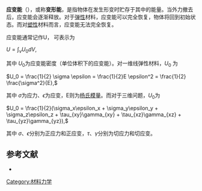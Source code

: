 '''应变能'''（{{lang-en|'''strain energy'''}}），或称'''变形能'''，是指物体在发生形变时贮存于其中的能量。当外力撤去后，应变能会逐渐释放。对于[[弹性|弹性]]材料，应变能可以完全恢复，物体将回到初始状态。而对[[塑性|塑性]]材料而言，应变能无法完全恢复。

应变能通常记作U， 可表示为

<math>U = \int_v U_0dV, </math>

其中 <math>U_0</math>为应变能密度（单位体积下的应变能）。对一维线弹性材料，<math>U_0</math> 为

<math> U_0 =  \frac{1}{2} \sigma \epsilon = \frac{1}{2}E \epsilon^2 = \frac{1}{2} \frac{\sigma^2}{E}, </math>

其中 <math>\sigma</math>为应力、<math>\epsilon</math>为应变，E则为[[杨氏模量|杨氏模量]]。而对于三维问题，<math>U_0</math>为

<math> U_0 = \frac{1}{2}(\sigma_x\epsilon_x + \sigma_y\epsilon_y + \sigma_z\epsilon_z + \tau_{xy}\gamma_{xy} + \tau_{xz}\gamma_{xz} + \tau_{yz}\gamma_{yz}), </math>

其中 <math>\sigma</math>、<math>\epsilon</math>分别为正应力和正应变，<math>\tau</math>、<math>\gamma</math>分别为切应力和切应变。

== 参考文献 ==
* {{cite book|title= Advanced Strength and Applied Elasticity|edition = 5th ed|author=A.C. Ugural, S.K. Fenster}}

[[Category:材料力学|Category:材料力学]]